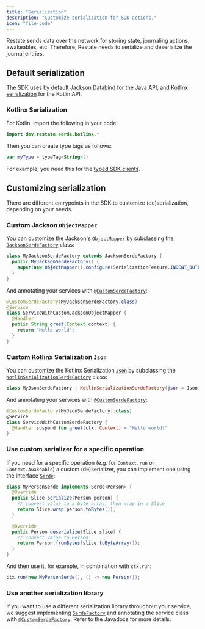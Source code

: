 ```yaml
---
title: "Serialization"
description: "Customize serialization for SDK actions."
icon: "file-code"
---
```


Restate sends data over the network for storing state, journaling actions, awakeables, etc.
Therefore, Restate needs to serialize and deserialize the journal entries.

## Default serialization

The SDK uses by default [Jackson Databind](https://github.com/FasterXML/jackson) for the Java API, and [Kotlinx serialization](https://kotlinlang.org/docs/serialization.html) for the Kotlin API.

### Kotlinx Serialization

For Kotlin, import the following in your code:
```kotlin {"CODE_LOAD::kotlin/src/main/kotlin/develop/SerializationExample.kt#import"} 
import dev.restate.serde.kotlinx.*
```

Then you can create type tags as follows:
```kotlin {"CODE_LOAD::kotlin/src/main/kotlin/develop/SerializationExample.kt#typetag"} 
var myType = typeTag<String>()
```
For example, you need this for the [typed SDK clients](/operate/invocation/clients/java-sdk).

## Customizing serialization

There are different entrypoints in the SDK to customize (de)serialization, depending on your needs.

### Custom Jackson `ObjectMapper`

You can customize the Jackson's [`ObjectMapper`](https://javadoc.io/doc/com.fasterxml.jackson.core/jackson-databind/latest/com/fasterxml/jackson/databind/ObjectMapper.html) by subclassing the [`JacksonSerdeFactory`](https://docs.restate.dev/javadocs/dev/restate/sdk/serde/jackson/JacksonSerdeFactory) class:

```java {"CODE_LOAD::java/src/main/java/develop/SerializationExample.java#custom_jackson"} 
class MyJacksonSerdeFactory extends JacksonSerdeFactory {
  public MyJacksonSerdeFactory() {
    super(new ObjectMapper().configure(SerializationFeature.INDENT_OUTPUT, true));
  }
}
```

And annotating your services with [`@CustomSerdeFactory`](https://docs.restate.dev/javadocs/dev/restate/sdk/annotation/CustomSerdeFactory):

```java {"CODE_LOAD::java/src/main/java/develop/SerializationExample.java#custom_jackson_service"} 
@CustomSerdeFactory(MyJacksonSerdeFactory.class)
@Service
class ServiceWithCustomJacksonObjectMapper {
  @Handler
  public String greet(Context context) {
    return "Hello world";
  }
}
```

### Custom Kotlinx Serialization `Json`

You can customize the Kotlinx Serialization [`Json`](https://kotlinlang.org/api/kotlinx.serialization/kotlinx-serialization-json/kotlinx.serialization.json/-json/) by subclassing the [`KotlinSerializationSerdeFactory`](https://docs.restate.dev/ktdocs/sdk-api-kotlin/dev.restate.sdk.kotlin.serialization/-kotlin-serialization-serde-factory/) class:

```kotlin {"CODE_LOAD::kotlin/src/main/kotlin/develop/SerializationExample.kt#custom"} 
class MyJsonSerdeFactory : KotlinSerializationSerdeFactory(json = Json { prettyPrint = true })
```

And annotating your services with [`@CustomSerdeFactory`](https://docs.restate.dev/ktdocs/sdk-common/dev.restate.sdk.annotation/-custom-serde-factory/):

```kotlin {"CODE_LOAD::kotlin/src/main/kotlin/develop/SerializationExample.kt#custom_service"} 
@CustomSerdeFactory(MyJsonSerdeFactory::class)
@Service
class ServiceWithCustomSerdeFactory {
  @Handler suspend fun greet(ctx: Context) = "Hello world!"
}
```

### Use custom serializer for a specific operation

If you need for a specific operation (e.g. for `Context.run` or `Context.Awakeable`) a custom (de)serializer, you can implement one using the interface [`Serde`](https://docs.restate.dev/javadocs/dev/restate/serde/Serde):

```java {"CODE_LOAD::java/src/main/java/develop/SerializationExample.java#customserdes"} 
class MyPersonSerde implements Serde<Person> {
  @Override
  public Slice serialize(Person person) {
    // convert value to a byte array, then wrap in a Slice
    return Slice.wrap(person.toBytes());
  }

  @Override
  public Person deserialize(Slice slice) {
    // convert value to Person
    return Person.fromBytes(slice.toByteArray());
  }
}
```

And then use it, for example, in combination with `ctx.run`:

```java {"CODE_LOAD::java/src/main/java/develop/SerializationExample.java#use_person_serde"} 
ctx.run(new MyPersonSerde(), () -> new Person());
```

### Use another serialization library

If you want to use a different serialization library throughout your service, we suggest implementing [`SerdeFactory`](https://docs.restate.dev/javadocs/dev/restate/serde/SerdeFactory) and annotating the service class with [`@CustomSerdeFactory`](https://docs.restate.dev/javadocs/dev/restate/sdk/annotation/CustomSerdeFactory). Refer to the Javadocs for more details.
